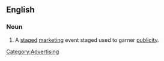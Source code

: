 ==English==
{{wikipedia}}

===Noun===
{{en-noun|sg=[[publicity]] [[stunt]]}}

# A [[staged]] [[marketing]] event staged used to garner [[publicity]].

[[Category:Advertising]]